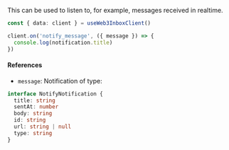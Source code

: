 This can be used to listen to, for example, messages received in realtime.

```ts
const { data: client } = useWeb3InboxClient()

client.on('notify_message', ({ message }) => {
  console.log(notification.title)
})
```

#### References

- `message`: Notification of type:

```ts
interface NotifyNotification {
  title: string
  sentAt: number
  body: string
  id: string
  url: string | null
  type: string
}
```
